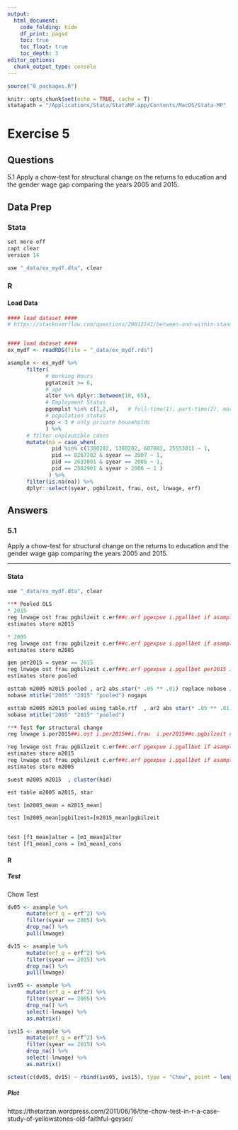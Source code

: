 ```yaml
---
output:
  html_document:
    code_folding: hide
    df_print: paged
    toc: true
    toc_float: true
    toc_depth: 3
editor_options: 
  chunk_output_type: console
---
```



```r
source("0_packages.R")

knitr::opts_chunk$set(echo = TRUE, cache = T)
statapath = "/Applications/Stata/StataMP.app/Contents/MacOS/Stata-MP"

```

# Exercise 5 {.tabset}
## Questions

5.1 Apply a chow-test for structural change on the returns to education and the gender wage gap comparing the years 2005 and 2015.

## Data Prep {.tabset}
### Stata
```r
set more off
capt clear
version 14

use "_data/ex_mydf.dta", clear
```
### R
#### Load Data
```r
#### load dataset ####
# https://stackoverflow.com/questions/29012141/between-and-within-standard-deviation-of-panel-data-in-r


#### load dataset ####
ex_mydf <- readRDS(file = "_data/ex_mydf.rds")

asample <- ex_mydf %>% 
      filter(
            # Working Hours
            pgtatzeit >= 6,
            # age
            alter %>% dplyr::between(18, 65),
            # Employment Status
            pgemplst %in% c(1,2,4),   # full-time(1), part-time(2), marg.-empl(4)
            # population status
            pop < 3 # only private households
            ) %>%
      # filter unplausible cases
      mutate(na = case_when(
              pid %in% c(1380202, 1380202, 607602, 2555301) ~ 1,
              pid == 8267202 & syear == 2007 ~ 1,
              pid == 2633801 & syear == 2006 ~ 1,
              pid == 2582901 & syear > 2006 ~ 1 )
             ) %>% 
      filter(is.na(na)) %>% 
      dplyr::select(syear, pgbilzeit, frau, ost, lnwage, erf)

```

## Answers {.active}
### 5.1 {.tabset}
Apply a chow-test for structural change on the returns to education and the gender wage gap comparing the years 2005 and 2015.

***

#### Stata
```r
use "_data/ex_mydf.dta", clear

*** Pooled OLS
* 2015
reg lnwage ost frau pgbilzeit c.erf##c.erf pgexpue i.pgallbet if asample==1 & syear==2015 [pw=phrf], cluster(hid)
estimates store m2015

* 2005
reg lnwage ost frau pgbilzeit c.erf##c.erf pgexpue i.pgallbet if asample==1 & syear==2005 [pw=phrf], cluster(hid)
estimates store m2005

gen per2015 = syear == 2015
reg lnwage ost frau pgbilzeit c.erf##c.erf pgexpue i.pgallbet per2015 if asample==1 & syear==2005 | syear==2015 [pw=phrf], cluster(pid)
estimates store pooled

esttab m2005 m2015 pooled , ar2 abs star(* .05 ** .01) replace nobase ///
nobase mtitle("2005" "2015" "pooled") nogaps

esttab m2005 m2015 pooled using table.rtf  , ar2 abs star(* .05 ** .01) replace ///
nobase mtitle("2005" "2015" "pooled")

*** Test for structural change
reg lnwage i.per2015##i.ost i.per2015##i.frau  i.per2015##c.pgbilzeit c.erf##c.erf pgexpue i.pgallbet per2015 if asample==1 & syear==2005 | syear==2015 [pw=phrf], cluster(pid)

reg lnwage ost frau pgbilzeit c.erf##c.erf pgexpue i.pgallbet if asample==1 & syear==2015 [iw=phrf], 
estimates store m2015
reg lnwage ost frau pgbilzeit c.erf##c.erf pgexpue i.pgallbet if asample==1 & syear==2005 [iw=phrf],
estimates store m2005

suest m2005 m2015  , cluster(hid)

est table m2005 m2015, star

test [m2005_mean = m2015_mean] 

test [m2005_mean]pgbilzeit=[m2015_mean]pgbilzeit
 

test [f1_mean]alter = [m1_mean]alter
test [f1_mean]_cons = [m1_mean]_cons
```
 
#### R {.tabset .active}
##### Test
Chow Test
```r
dv05 <- asample %>% 
      mutate(erf_q = erf^2) %>% 
      filter(syear == 2005) %>%
      drop_na() %>% 
      pull(lnwage)

dv15 <- asample %>% 
      mutate(erf_q = erf^2) %>% 
      filter(syear == 2015) %>%
      drop_na() %>% 
      pull(lnwage)  

ivs05 <- asample %>% 
      mutate(erf_q = erf^2) %>% 
      filter(syear == 2005) %>%
      drop_na() %>% 
      select(-lnwage) %>%
      as.matrix()

ivs15 <- asample %>% 
      mutate(erf_q = erf^2) %>% 
      filter(syear == 2015) %>%
      drop_na() %>% 
      select(-lnwage) %>%
      as.matrix() 

sctest(c(dv05, dv15) ~ rbind(ivs05, ivs15), type = "Chow", point = length(dv05), data = asample)
```

##### Plot

https://thetarzan.wordpress.com/2011/06/16/the-chow-test-in-r-a-case-study-of-yellowstones-old-faithful-geyser/